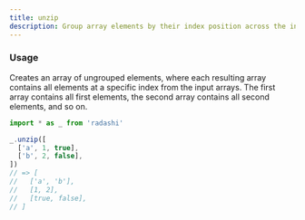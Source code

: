 ```yaml
---
title: unzip
description: Group array elements by their index position across the input arrays
---
```


### Usage

Creates an array of ungrouped elements, where each resulting array contains all elements at a specific index from the input arrays. The first array contains all first elements, the second array contains all second elements, and so on.

```ts
import * as _ from 'radashi'

_.unzip([
  ['a', 1, true],
  ['b', 2, false],
])
// => [
//   ['a', 'b'],
//   [1, 2],
//   [true, false],
// ]
```
